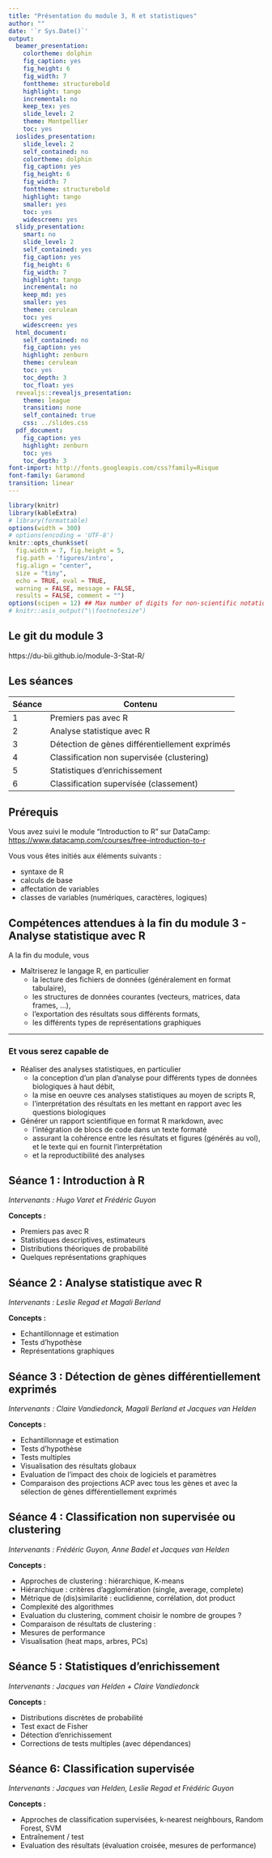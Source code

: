 ```yaml
---
title: "Présentation du module 3, R et statistiques"
author: ""
date: '`r Sys.Date()`'
output:
  beamer_presentation:
    colortheme: dolphin
    fig_caption: yes
    fig_height: 6
    fig_width: 7
    fonttheme: structurebold
    highlight: tango
    incremental: no
    keep_tex: yes
    slide_level: 2
    theme: Montpellier
    toc: yes
  ioslides_presentation:
    slide_level: 2
    self_contained: no
    colortheme: dolphin
    fig_caption: yes
    fig_height: 6
    fig_width: 7
    fonttheme: structurebold
    highlight: tango
    smaller: yes
    toc: yes
    widescreen: yes
  slidy_presentation:
    smart: no
    slide_level: 2
    self_contained: yes
    fig_caption: yes
    fig_height: 6
    fig_width: 7
    highlight: tango
    incremental: no
    keep_md: yes
    smaller: yes
    theme: cerulean
    toc: yes
    widescreen: yes
  html_document:
    self_contained: no
    fig_caption: yes
    highlight: zenburn
    theme: cerulean
    toc: yes
    toc_depth: 3
    toc_float: yes
  revealjs::revealjs_presentation:
    theme: league
    transition: none
    self_contained: true
    css: ../slides.css
  pdf_document:
    fig_caption: yes
    highlight: zenburn
    toc: yes
    toc_depth: 3
font-import: http://fonts.googleapis.com/css?family=Risque
font-family: Garamond
transition: linear
---
```


```r
library(knitr)
library(kableExtra)
# library(formattable)
options(width = 300)
# options(encoding = 'UTF-8')
knitr::opts_chunk$set(
  fig.width = 7, fig.height = 5, 
  fig.path = 'figures/intro',
  fig.align = "center", 
  size = "tiny", 
  echo = TRUE, eval = TRUE, 
  warning = FALSE, message = FALSE, 
  results = FALSE, comment = "")
options(scipen = 12) ## Max number of digits for non-scientific notation
# knitr::asis_output("\\footnotesize")
```

## Le git du module 3

https://du-bii.github.io/module-3-Stat-R/ 

## Les séances

| Séance | Contenu | 
|--------|-----------------------------------|
| 1 | Premiers pas avec R | 
| 2 | Analyse statistique avec R |
| 3 | Détection de gènes différentiellement exprimés |
| 4 | Classification non supervisée (clustering) |
| 5 | Statistiques d'enrichissement |
| 6 | Classification supervisée (classement) |


## Prérequis

Vous avez suivi le module "Introduction to R" sur DataCamp:  <https://www.datacamp.com/courses/free-introduction-to-r>

Vous vous êtes initiés aux éléments suivants :

  - syntaxe de R
  - calculs de base 
  - affectation de variables
  - classes de variables (numériques, caractères, logiques)



## Compétences attendues à la fin du module 3 - Analyse statistique avec R

A la fin du module, vous

- Maîtriserez le langage R, en particulier
    - la lecture des fichiers de données (généralement en format tabulaire), 
    - les structures de données courantes (vecteurs, matrices, data frames, ...),
    - l'exportation des résultats sous différents formats,
    - les différents types de représentations graphiques

---
### Et vous serez capable de 

- Réaliser des analyses statistiques, en particulier
    - la conception d'un plan d'analyse pour différents types de données biologiques à haut débit,
    - la mise en oeuvre ces analyses statistiques au moyen de scripts R, 
    - l'interprétation des résultats en les mettant en rapport avec les questions biologiques

- Générer un rapport scientifique en format R markdown, avec
    - l'intégration de blocs de code dans un texte formaté
    - assurant la cohérence entre les résultats et figures (générés au vol), et le texte qui en fournit l'interprétation
    - et la reproductibilité des analyses


## Séance 1 : Introduction à R

*Intervenants : Hugo Varet et Frédéric Guyon*

**Concepts :**

  - Premiers pas avec R
  - Statistiques descriptives, estimateurs
  - Distributions théoriques de probabilité 
  - Quelques représentations graphiques 


## Séance 2 : Analyse statistique avec R

*Intervenants : Leslie Regad et Magali Berland*

**Concepts : **

  - Echantillonnage et estimation
  - Tests d'hypothèse
  - Représentations graphiques

## Séance 3 : Détection de gènes différentiellement exprimés

*Intervenants : Claire Vandiedonck, Magali Berland et Jacques van Helden*

**Concepts :**

  - Echantillonnage et estimation
  - Tests d'hypothèse
  - Tests multiples
  - Visualisation des résultats globaux 
  - Evaluation de l'impact des choix de logiciels et paramètres 
  - Comparaison des projections ACP avec tous les gènes et avec la sélection de gènes différentiellement exprimés

## Séance 4 : Classification non supervisée ou clustering 

*Intervenants : Frédéric Guyon, Anne Badel et Jacques van Helden*

**Concepts :**

  - Approches de clustering : hiérarchique, K-means
  - Hiérarchique : critères d'agglomération (single, average, complete)
  - Métrique de (dis)similarité : euclidienne, corrélation, dot product
  - Complexité des algorithmes
  - Evaluation du clustering, comment choisir le nombre de groupes ?
  - Comparaison de résultats de clustering : 
  - Mesures de performance 
  - Visualisation (heat maps, arbres, PCs)


## Séance 5 : Statistiques d'enrichissement

*Intervenants : Jacques van Helden + Claire Vandiedonck*

**Concepts :**

  - Distributions discrètes de probabilité
  - Test exact de Fisher
  - Détection d'enrichissement 
  - Corrections de tests multiples (avec dépendances)

## Séance 6: Classification supervisée

*Intervenants : Jacques van Helden, Leslie Regad et Frédéric Guyon*

**Concepts :**
 
  - Approches de classification supervisées, k-nearest neighbours, Random Forest, SVM
  - Entraînement / test
  - Evaluation des résultats (évaluation croisée, mesures de performance)
